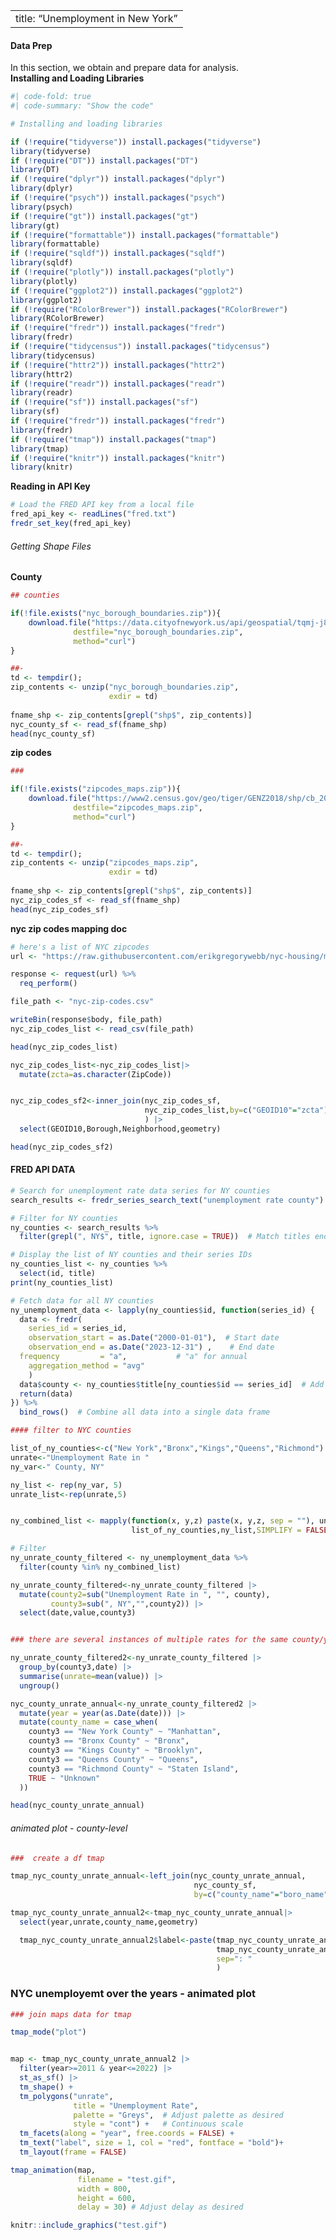 
---
title: "Unemployment in New York"
---


#### Data Prep  
In this section, we obtain and prepare data for analysis.   
__Installing and Loading Libraries__
```r
#| code-fold: true
#| code-summary: "Show the code"

# Installing and loading libraries

if (!require("tidyverse")) install.packages("tidyverse")
library(tidyverse)
if (!require("DT")) install.packages("DT")
library(DT)
if (!require("dplyr")) install.packages("dplyr")
library(dplyr)
if (!require("psych")) install.packages("psych")
library(psych)
if (!require("gt")) install.packages("gt")
library(gt)
if (!require("formattable")) install.packages("formattable")
library(formattable)
if (!require("sqldf")) install.packages("sqldf")
library(sqldf)
if (!require("plotly")) install.packages("plotly")
library(plotly)
if (!require("ggplot2")) install.packages("ggplot2")
library(ggplot2)
if (!require("RColorBrewer")) install.packages("RColorBrewer")
library(RColorBrewer)
if (!require("fredr")) install.packages("fredr")
library(fredr)
if (!require("tidycensus")) install.packages("tidycensus")
library(tidycensus)
if (!require("httr2")) install.packages("httr2")
library(httr2)
if (!require("readr")) install.packages("readr")
library(readr)
if (!require("sf")) install.packages("sf")
library(sf)
if (!require("fredr")) install.packages("fredr")
library(fredr)
if (!require("tmap")) install.packages("tmap")
library(tmap)
if (!require("knitr")) install.packages("knitr")
library(knitr)

```
__Reading in API Key__
```r
# Load the FRED API key from a local file
fred_api_key <- readLines("fred.txt")
fredr_set_key(fred_api_key)

```

###### Getting Shape Files  
__County__
```r

## counties

if(!file.exists("nyc_borough_boundaries.zip")){
    download.file("https://data.cityofnewyork.us/api/geospatial/tqmj-j8zm?method=export&format=Shapefile", 
              destfile="nyc_borough_boundaries.zip",
              method="curl")
}

##-
td <- tempdir(); 
zip_contents <- unzip("nyc_borough_boundaries.zip", 
                      exdir = td)
    
fname_shp <- zip_contents[grepl("shp$", zip_contents)]
nyc_county_sf <- read_sf(fname_shp)
head(nyc_county_sf)


```

__zip codes __
```r

### 

if(!file.exists("zipcodes_maps.zip")){
    download.file("https://www2.census.gov/geo/tiger/GENZ2018/shp/cb_2018_us_zcta510_500k.zip", 
              destfile="zipcodes_maps.zip",
              method="curl")
}

##-
td <- tempdir(); 
zip_contents <- unzip("zipcodes_maps.zip", 
                      exdir = td)
    
fname_shp <- zip_contents[grepl("shp$", zip_contents)]
nyc_zip_codes_sf <- read_sf(fname_shp)
head(nyc_zip_codes_sf)

```


__nyc zip codes mapping doc__

```r

# here's a list of NYC zipcodes 
url <- "https://raw.githubusercontent.com/erikgregorywebb/nyc-housing/master/Data/nyc-zip-codes.csv"

response <- request(url) %>%
  req_perform()

file_path <- "nyc-zip-codes.csv"

writeBin(response$body, file_path)
nyc_zip_codes_list <- read_csv(file_path)

head(nyc_zip_codes_list)
```

```r

nyc_zip_codes_list<-nyc_zip_codes_list|>
  mutate(zcta=as.character(ZipCode))


nyc_zip_codes_sf2<-inner_join(nyc_zip_codes_sf,
                              nyc_zip_codes_list,by=c("GEOID10"="zcta")
                              ) |>
  select(GEOID10,Borough,Neighborhood,geometry)

head(nyc_zip_codes_sf2)

```

#### FRED API DATA

```r

# Search for unemployment rate data series for NY counties
search_results <- fredr_series_search_text("unemployment rate county") 

# Filter for NY counties
ny_counties <- search_results %>%
  filter(grepl(", NY$", title, ignore.case = TRUE))  # Match titles ending with ", NY"

# Display the list of NY counties and their series IDs
ny_counties_list <- ny_counties %>%
  select(id, title)
print(ny_counties_list)

# Fetch data for all NY counties
ny_unemployment_data <- lapply(ny_counties$id, function(series_id) {
  data <- fredr(
    series_id = series_id,
    observation_start = as.Date("2000-01-01"),  # Start date
    observation_end = as.Date("2023-12-31") ,    # End date
  frequency         = "a",           # "a" for annual
    aggregation_method = "avg"   
    )
  data$county <- ny_counties$title[ny_counties$id == series_id]  # Add county name
  return(data)
}) %>%
  bind_rows()  # Combine all data into a single data frame

#### filter to NYC counties

list_of_ny_counties<-c("New York","Bronx","Kings","Queens","Richmond")
unrate<-"Unemployment Rate in "
ny_var<-" County, NY"

ny_list <- rep(ny_var, 5)
unrate_list<-rep(unrate,5)


ny_combined_list <- mapply(function(x, y,z) paste(x, y,z, sep = ""), unrate_list,
                           list_of_ny_counties,ny_list,SIMPLIFY = FALSE)

# Filter 
ny_unrate_county_filtered <- ny_unemployment_data %>% 
  filter(county %in% ny_combined_list)

ny_unrate_county_filtered<-ny_unrate_county_filtered |>
  mutate(county2=sub("Unemployment Rate in ", "", county),
         county3=sub(", NY","",county2)) |>
  select(date,value,county3)


### there are several instances of multiple rates for the same county/year - we'll take avg

ny_unrate_county_filtered2<-ny_unrate_county_filtered |>
  group_by(county3,date) |>
  summarise(unrate=mean(value)) |>
  ungroup()

nyc_county_unrate_annual<-ny_unrate_county_filtered2 |>
  mutate(year = year(as.Date(date))) |>
  mutate(county_name = case_when(
    county3 == "New York County" ~ "Manhattan",
    county3 == "Bronx County" ~ "Bronx",
    county3 == "Kings County" ~ "Brooklyn",
    county3 == "Queens County" ~ "Queens",
    county3 == "Richmond County" ~ "Staten Island",
    TRUE ~ "Unknown"
  )) 

head(nyc_county_unrate_annual)

```
###### animated plot - county-level  

```r
###  create a df tmap

tmap_nyc_county_unrate_annual<-left_join(nyc_county_unrate_annual,
                                         nyc_county_sf,
                                         by=c("county_name"="boro_name"))

tmap_nyc_county_unrate_annual2<-tmap_nyc_county_unrate_annual|>
  select(year,unrate,county_name,geometry) 

  tmap_nyc_county_unrate_annual2$label<-paste(tmap_nyc_county_unrate_annual2$county_name,
                                              tmap_nyc_county_unrate_annual2$unrate,
                                              sep=": "
                                              )

```

### NYC unemployemt over the years - animated plot
```r
### join maps data for tmap

tmap_mode("plot")


map <- tmap_nyc_county_unrate_annual2 |>
  filter(year>=2011 & year<=2022) |>
  st_as_sf() |>
  tm_shape() +
  tm_polygons("unrate", 
              title = "Unemployment Rate", 
              palette = "Greys",  # Adjust palette as desired
              style = "cont") +   # Continuous scale
  tm_facets(along = "year", free.coords = FALSE) +
  tm_text("label", size = 1, col = "red", fontface = "bold")+
  tm_layout(frame = FALSE)

tmap_animation(map, 
               filename = "test.gif", 
               width = 800, 
               height = 600, 
               delay = 30) # Adjust delay as desired

```

```r

knitr::include_graphics("test.gif")

```

